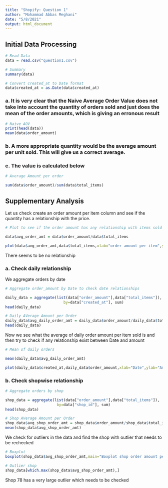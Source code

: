 ```yaml
---
title: "Shopify: Question 1"
author: "Mohammad Abbas Meghani"
date: "5/8/2021"
output: html_document
---
```


## Initial Data Processing

```r
# Read Data
data = read.csv("question1.csv")

# Summary
summary(data)

# Convert created_at to Date format
data$created_at = as.Date(data$created_at)

```

### a.  It is very clear that the Naive Average Order Value does not take into account the quantity of orders sold and just does the mean of the order amounts, which is giving an erronous result

```r
# Naive AOV
print(head(data))
mean(data$order_amount)
```



### b. A more appropriate quantity would be the average amount per unit sold. This will give us a correct average.

### c. The value is calculated below

```r
# Average Amount per order

sum(data$order_amount)/sum(data$total_items)
```


## Supplementary Analysis

Let us check create an order amount per item column and see if the quantity has a relationship with the price.

```r
# Plot to see if the order amount has any relationship with items sold

data$avg_order_amt = data$order_amount/data$total_items

plot(data$avg_order_amt,data$total_items,xlab="order amount per item",ylab="number of items",main="Amount per item vs number of items")
```

There seems to be no relationship


### a. Check daily relationship

We aggregate orders by date
```r

# Aggregate order_amount by Date to check date relationships

daily_data = aggregate(list(data["order_amount"],data["total_items"]), 
                          by=data["created_at"], sum)
head(daily_data)

# Daily AVerage Amount per Order
daily_data$avg_daily_order_amt = daily_data$order_amount/daily_data$total_items
head(daily_data)
```


Now we see what the average of daily order amount per item sold is and then try to check if any relationship exist between Date and amount
```r

# Mean of daily orders

mean(daily_data$avg_daily_order_amt)

plot(daily_data$created_at,daily_data$order_amount,xlab="Date",ylab="Amount",main="Date vs Amount")
```

### b. Check shopwise relationship

```r
# Aggregate orders by shop

shop_data = aggregate(list(data["order_amount"],data["total_items"]), 
                       by=data["shop_id"], sum)
head(shop_data)

# Shop AVerage Amount per Order
shop_data$avg_shop_order_amt = shop_data$order_amount/shop_data$total_items
mean(shop_data$avg_shop_order_amt)


```

We check for outliers in the data and find the shop with outlier that needs to be rechecked


```r
# Boxplot
boxplot(shop_data$avg_shop_order_amt,main="Boxplot shop order amount per item",ylab="shop order amount per item")

# Outlier shop
shop_data[which.max(shop_data$avg_shop_order_amt),]

```

Shop 78 has a very large outlier which needs to be checked
